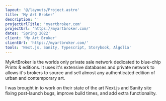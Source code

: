 ```yaml
---
layout: '@/layouts/Project.astro'
title: 'My Art Broker'
description: ''
projectUrlTitle: 'myartbroker.com'
projectUrl: 'https://myartbroker.com/'
dates: 'Spring 2022'
client: 'My Art Broker'
clientUrl: 'https://myartbroker.com/'
tools: 'Next.js, Sanity, Typescript, Storybook, Algolia'
---
```


MyArtBroker is the worlds only private sale network dedicated to blue-chip Prints & editions. It uses it's extensive databases and private network to allows it's brokers to source and sell almost any authenticated edition of urban and contemporary art.

I was brought in to work on their state of the art Next.js and Sanity site fixing post-launch bugs, improve build times, and add extra functionality.
